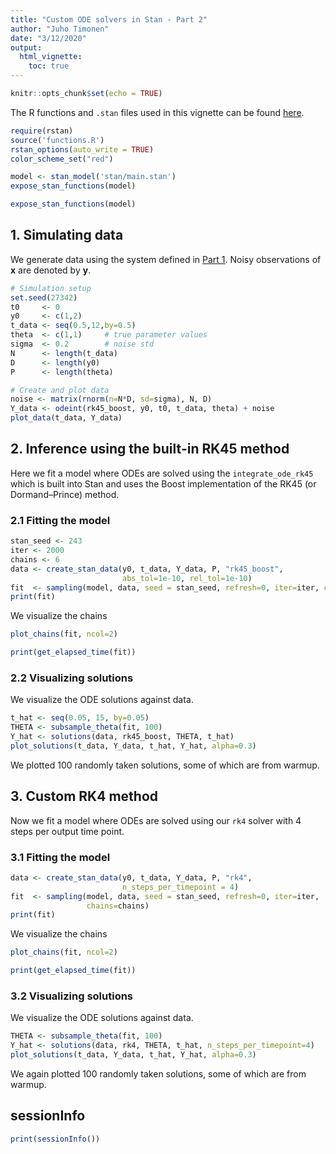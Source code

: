 ```yaml
---
title: "Custom ODE solvers in Stan - Part 2"
author: "Juho Timonen"
date: "3/12/2020"
output: 
  html_vignette:
    toc: true
---
```


```r
knitr::opts_chunk$set(echo = TRUE)
```

The R functions and `.stan` files used in this vignette can be found [here](https://github.com/jtimonen/odeint-stan).

```r
require(rstan)
source('functions.R')
rstan_options(auto_write = TRUE)
color_scheme_set("red")
```

```r
model <- stan_model('stan/main.stan')
expose_stan_functions(model)
```

```r
expose_stan_functions(model)
```

## 1. Simulating data
We generate data using the system defined in [Part 1]('https://jtimonen.github.io/odeint-stan/part1.html'). Noisy observations of **x** are denoted by **y**.
```r
# Simulation setup
set.seed(27342)
t0     <- 0
y0     <- c(1,2)
t_data <- seq(0.5,12,by=0.5)
theta  <- c(1,1)     # true parameter values
sigma  <- 0.2        # noise std
N      <- length(t_data)
D      <- length(y0)
P      <- length(theta)

# Create and plot data
noise <- matrix(rnorm(n=N*D, sd=sigma), N, D)
Y_data <- odeint(rk45_boost, y0, t0, t_data, theta) + noise
plot_data(t_data, Y_data)
```

## 2. Inference using the built-in RK45 method

Here we fit a model where ODEs are solved using the `integrate_ode_rk45` which is built into Stan and uses the Boost implementation of the RK45 (or Dormand–Prince) method.

### 2.1 Fitting the model
```r
stan_seed <- 243
iter <- 2000
chains <- 6
data <- create_stan_data(y0, t_data, Y_data, P, "rk45_boost",
                         abs_tol=1e-10, rel_tol=1e-10)
fit  <- sampling(model, data, seed = stan_seed, refresh=0, iter=iter, chains=chains)
print(fit)
```

We visualize the chains
```r
plot_chains(fit, ncol=2)
```

```r
print(get_elapsed_time(fit))
```

### 2.2 Visualizing solutions
We visualize the ODE solutions against data.
```r
t_hat <- seq(0.05, 15, by=0.05)
THETA <- subsample_theta(fit, 100)
Y_hat <- solutions(data, rk45_boost, THETA, t_hat)
plot_solutions(t_data, Y_data, t_hat, Y_hat, alpha=0.3)
```

We plotted 100 randomly taken solutions, some of which are from warmup.

## 3. Custom RK4 method

Now we fit a model where ODEs are solved using our `rk4` solver with 4 steps per output time point.

### 3.1 Fitting the model
```r
data <- create_stan_data(y0, t_data, Y_data, P, "rk4",
                         n_steps_per_timepoint = 4)
fit  <- sampling(model, data, seed = stan_seed, refresh=0, iter=iter, 
                 chains=chains)
print(fit)
```

We visualize the chains
```r
plot_chains(fit, ncol=2)
```

```r
print(get_elapsed_time(fit))
```

### 3.2 Visualizing solutions
We visualize the ODE solutions against data.
```r
THETA <- subsample_theta(fit, 100)
Y_hat <- solutions(data, rk4, THETA, t_hat, n_steps_per_timepoint=4)
plot_solutions(t_data, Y_data, t_hat, Y_hat, alpha=0.3)
```

We again plotted 100 randomly taken solutions, some of which are from warmup.

## sessionInfo
```r
print(sessionInfo())
```
